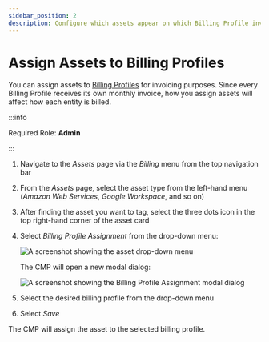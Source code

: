 ```yaml
---
sidebar_position: 2
description: Configure which assets appear on which Billing Profile invoices
---
```


# Assign Assets to Billing Profiles

You can assign assets to [Billing Profiles](../invoices-and-payments/setting-up-a-new-billing-profile.mdx) for invoicing purposes. Since every Billing Profile receives its own monthly invoice, how you assign assets will affect how each entity is billed.

:::info

Required Role: **Admin**

:::

1. Navigate to the _Assets_ page via the _Billing_ menu from the top navigation bar
2. From the _Assets_ page, select the asset type from the left-hand menu (_Amazon Web Services_, _Google Workspace_, and so on)
3. After finding the asset you want to tag, select the three dots icon in the top right-hand corner of the asset card
4. Select _Billing Profile Assignment_ from the drop-down menu:

   ![A screenshot showing the asset drop-down menu](../.gitbook/assets/cmp-assets-drop-down-menu.png)

   The CMP will open a new modal dialog:

   ![A screenshot showing the _Billing Profile Assignment_ modal dialog](../.gitbook/assets/cmp-assets-billing-profile-modal.png)

5. Select the desired billing profile from the drop-down menu
6. Select _Save_

The CMP will assign the asset to the selected billing profile.
